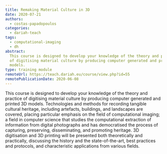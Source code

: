 ```yaml
---
title: Remaking Material Culture in 3D
date: 2020-07-21
authors:
  - costas-papadopoulos
categories:
  - dariah-teach
tags:
  - computational-imaging
  - dh
abstract:
  This course is designed to develop your knowledge of the theory and practice
  of digitising material culture by producing computer generated and printed 3D
  models.
type: training module
remoteUrl: https://teach.dariah.eu/course/view.php?id=55
remotePublicationDate: 2020-06-08
---
```


This course is designed to develop your knowledge of the theory and practice of
digitising material culture by producing computer generated and printed 3D
models. Technologies and methods for recording tangible cultural heritage,
including artefacts, buildings, and landscapes are covered, placing particular
emphasis on the field of computational imaging; a field in computer science that
studies the computational extraction of information from digital photographs and
has democratised the process of capturing, preserving, disseminating, and
promoting heritage. 3D digitisation and 3D printing will be presented both
theoretically and practically, discussing the history and the state-of-the-art,
best practices and protocols, and characteristic applications from various
fields.

<CTA
  title="Interested in learning more?"
  subtitle="Remaking Material Culture in 3D"
  url="https://teach.dariah.eu/course/view.php?id=55"
/>
